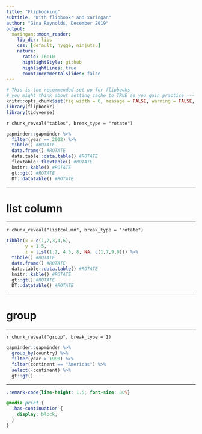 ```yaml
---
title: "Flipbooking"
subtitle: "With flipbookr and xaringan"
author: "Gina Reynolds, December 2019"
output:
  xaringan::moon_reader:
    lib_dir: libs
    css: [default, hygge, ninjutsu]
    nature:
      ratio: 16:10
      highlightStyle: github
      highlightLines: true
      countIncrementalSlides: false
---
```




```r
# This is the recommended set up for flipbooks
# you might think about setting cache to TRUE as you gain practice --- building flipbooks from scratch can be time consuming
knitr::opts_chunk$set(fig.width = 6, message = FALSE, warning = FALSE, comment = "", cache = F, dev = "svg", fig.ext = "svg")
library(flipbookr)
library(tidyverse)
```


`r chunk_reveal("tables", break_type = "rotate")`

```r
gapminder::gapminder %>% 
  filter(year == 2002) %>% 
  tibble() #ROTATE
  data.frame() #ROTATE
  data.table::data.table() #ROTATE
  flextable::flextable() #ROTATE
  knitr::kable() #ROTATE
  gt::gt() #ROTATE
  DT::datatable() #ROTATE
```



---

# list column

---

`r chunk_reveal("listcolumn", break_type = "rotate")`

```r
tibble(x = c(1,2,3,4,6),
       y = 1:5,
       z = list(1:2, 4:5, 8, NA, c(1,7,9,0))) %>% 
  tibble() #ROTATE
  data.frame() #ROTATE
  data.table::data.table() #ROTATE
  knitr::kable() #ROTATE
  gt::gt() #ROTATE
  DT::datatable() #ROTATE
```

---

# group

---

`r chunk_reveal("group", break_type = 1)`

```r
gapminder::gapminder %>%
  group_by(country) %>% 
  filter(year > 1990) %>% 
  filter(continent == "Americas") %>% 
  select(-continent) %>% 
  gt::gt()
```

---





```css
.remark-code{line-height: 1.5; font-size: 80%}

@media print {
  .has-continuation {
    display: block;
  }
}
```
